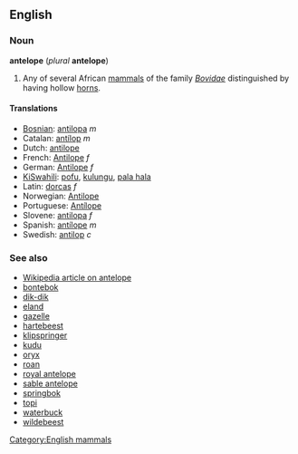 ==English==
===Noun===
'''antelope''' (''plural'' '''antelope''')

#Any of several African [[mammals]] of the family ''[[Bovidae]]'' distinguished by having hollow [[horn]]s.

====Translations====
*[[Bosnian]]: [[antilopa]] ''m''
*Catalan: [[antílop]] ''m''
*Dutch: [[antilope]]
*French: [[Antilope]] ''f''
*German: [[Antilope]] ''f''
*[[KiSwahili]]: [[pofu]], [[kulungu]], [[pala hala]]
*Latin: [[dorcas]] ''f''
*Norwegian: [[Antilope]]
*Portuguese: [[Antílope]]
*Slovene: [[antilopa]] ''f''
*Spanish: [[antílope]] ''m''
*Swedish: [[antilop]] ''c''

===See also===
*[[w:antelope|Wikipedia article on antelope]]
*[[bontebok]]
*[[dik-dik]]
*[[eland]]
*[[gazelle]]
*[[hartebeest]]
*[[klipspringer]]
*[[kudu]]
*[[oryx]] <!--the pronghorn is not an antelope; see Wikipedia-->
*[[roan]]
*[[royal antelope]]
*[[sable antelope]]
*[[springbok]]
*[[topi]]
*[[waterbuck]]
*[[wildebeest]]

[[Category:English mammals]]
